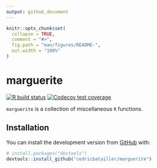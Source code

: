 ```yaml
---
output: github_document
---
```


<!-- README.md is generated from README.Rmd. Please edit that file -->

```r
knitr::opts_chunk$set(
  collapse = TRUE,
  comment = "#>",
  fig.path = "man/figures/README-",
  out.width = "100%"
)
```

# marguerite

<!-- badges: start -->
[![R build status](https://github.com/cedricbatailler/marguerite/workflows/R-CMD-check/badge.svg)](https://github.com/cedricbatailler/marguerite/actions)
[![Codecov test coverage](https://codecov.io/gh/cedricbatailler/marguerite/branch/master/graph/badge.svg)](https://codecov.io/gh/cedricbatailler/marguerite?branch=master)
<!-- badges: end -->


`marguerite` is a collection of miscellaneous `R` functions.

## Installation

You can install  the development version from [GitHub](https://github.com/) with:

``` r
# install.packages("devtools")
devtools::install_github("cedricbatailler/marguerite")
```

